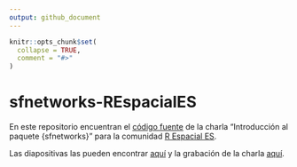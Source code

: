 ```yaml
---
output: github_document
---
```


<!-- README.md is generated from README.Rmd. Please edit that file -->

```r
knitr::opts_chunk$set(
  collapse = TRUE,
  comment = "#>"
)
```

# sfnetworks-REspacialES

En este repositorio encuentran el [código fuente](slides.Rmd) de la charla "Introducción al paquete {sfnetworks}" para la comunidad [R Espacial ES](https://rspatial_es.gitlab.io/). 

Las diapositivas las pueden encontrar [aquí](https://sfnetworks.github.io/sfnetworks-REspacialES/slides) y la grabación de la charla [aquí](https://www.youtube.com/watch?v=jKRmsOjguqo). 
